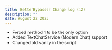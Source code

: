 ```yaml
---
title: BetterBypasser Change log (12)
description: ""
date: August 22 2023
---
```


- Forced method 1 to be the only option
- Added TextChatService (Modern Chat) support
- Changed old vanity in the script
